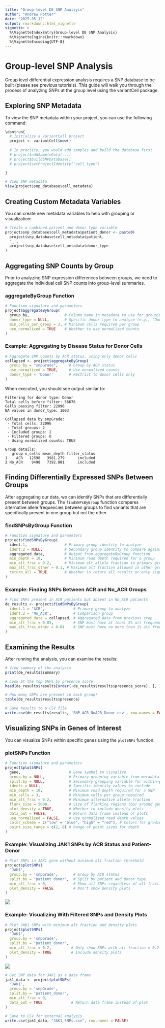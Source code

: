 ```yaml
---
title: "Group-level DE SNP Analsyis"
author: "Andrew Potter"
date: "2025-05-12"
output: rmarkdown::html_vignette
vignette: >
  %\VignetteIndexEntry{Group-level DE SNP Analysis}
  %\VignetteEngine{knitr::rmarkdown}
  %\VignetteEncoding{UTF-8}
---
```


# Group-level SNP Analysis

Group level differential expression analysis requires a SNP database to be built (please see previous tutorials). This guide will walk you through the process of analyzing SNPs at the group level using the variantCell package.

## Exploring SNP Metadata

To view the SNP metadata within your project, you can use the following command:

```r
\dontrun{
  # Initialize a variantCell project
  project <- variantCell$new()
  
  # In practice, you would add samples and build the database first
  # project$addSampleData(...)
  # project$buildSNPDatabase()
  # project$setProjectIdentity("cell_type")

}
```


```r

# View SNP metadata
View(project$snp_database$cell_metadata)
```

## Creating Custom Metadata Variables

You can create new metadata variables to help with grouping or visualization:

```r
# Create a combined patient and donor type variable
project$snp_database$cell_metadata$patient_donor <- paste0(
  project$snp_database$cell_metadata$patient, 
  '_', 
  project$snp_database$cell_metadata$donor_type
)
```

## Aggregating SNP Counts by Group

Prior to analyzing SNP expression differences between groups, we need to aggregate the individual cell SNP counts into group-level summaries.

### aggregateByGroup Function

```r
# Function signature and parameters
project$aggregateByGroup(
  group_by,                # Column name in metadata to use for grouping cells
  donor_type = NULL,       # Specific donor type to analyze (e.g., "Donor" or "Recipient")
  min_cells_per_group = 3, # Minimum cells required per group
  use_normalized = TRUE    # Whether to use normalized counts
)
```

### Example: Aggregating by Disease Status for Donor Cells

```r
# Aggregate SNP counts by ACR status, using only donor cells
collapsed <- project$aggregateByGroup(
  group_by = "snpGrade",     # Group by ACR status
  use_normalized = TRUE,     # Use normalized counts
  donor_type = 'Donor'       # Restrict to donor cells only
)
```

When executed, you should see output similar to:

```         
Filtering for donor type: Donor
Total cells before filter: 56676
Cells passing filter: 22096
NA values in donor_type: 1003

Collapsed data by snpGrade:
 - Total cells: 22096
 - Total groups: 2
 - Included groups: 2
 - Filtered groups: 0
 - Using normalized counts: TRUE

Group details:
   group n_cells mean_depth filter_status
1    ACR   12598   3981.279      included
2 No_ACR    9498   7392.881      included
```

## Finding Differentially Expressed SNPs Between Groups

After aggregating our data, we can identify SNPs that are differentially present between groups. The `findSNPsByGroup` function compares alternative allele frequencies between groups to find variants that are specifically present in one group but not the other.

### findSNPsByGroup Function

```r
# Function signature and parameters
project$findSNPsByGroup(
  ident.1,                 # Primary group identity to analyze
  ident.2 = NULL,          # Secondary group identity to compare against (NULL = all others)
  aggregated_data,         # Output from aggregateByGroup function
  min_depth = 10,          # Minimum read depth required for a group
  min_alt_frac = 0.2,      # Minimum alt allele fraction in primary group
  max_alt_frac_other = 0.1, # Maximum alt fraction allowed in other group
  return_all = TRUE        # Whether to return all results or only significant ones
)
```

### Example: Finding SNPs Between ACR and No_ACR Groups

```r
# Find SNPs present in ACR patients but absent in No_ACR patients
de_results <- project$findSNPsByGroup(
  ident.1 = "ACR",             # Primary group to analyze
  ident.2 = 'No_ACR',          # Comparison group
  aggregated_data = collapsed, # Aggregated data from previous step
  min_alt_frac = 0.05,         # SNP must have at least 5% alt frequency in ACR
  max_alt_frac_other = 0.01    # SNP must have no more than 1% alt frequency in No_ACR
)
```

## Examining the Results

After running the analysis, you can examine the results:

```r
# View summary of the analysis
print(de_results$summary)

# Look at the top SNPs by presence score
head(de_results$results[order(-de_results$results$presence_score), ], 10)

# How many SNPs are present in each group?
table(de_results$results$presence)

# Save results to a CSV file
write.csv(de_results$results, 'SNP_ACR_NoACR_Donor.csv', row.names = FALSE)
```

## Visualizing SNPs in Genes of Interest

You can visualize SNPs within specific genes using the `plotSNPs` function.

### plotSNPs Function

```r
# Function signature and parameters
project$plotSNPs(
  gene,                      # Gene symbol to visualize
  group.by = NULL,           # Primary grouping variable from metadata
  split.by = NULL,           # Secondary grouping variable for within-group comparisons
  idents = NULL,             # Specific identity values to include
  min_depth = 10,            # Minimum read depth required for a SNP
  min_cells = 3,             # Minimum cells per group required
  min_alt_frac = 0.2,        # Minimum alternative allele fraction
  flank_size = 5000,         # Size of flanking regions (bp) around gene
  plot_density = TRUE,       # Whether to include density plots
  data_out = FALSE,          # Return data frame instead of plots
  use_normalized = FALSE,    # Use normalized read depth values
  color_scheme = c("low" = "blue", "high" = "red"), # Colors for gradient
  point_size_range = c(2, 8) # Range of point sizes for depth
)
```

### Example: Visualizing JAK1 SNPs by ACR Status and Patient-Donor

```r
# Plot SNPs in JAK1 gene without minimum alt fraction threshold
project$plotSNPs(
  'JAK1',
  group.by = 'snpGrade',       # Group by ACR status
  split.by = 'patient_donor',  # Split by patient and donor type
  min_alt_frac = 0,            # Show all SNPs regardless of alt fraction
  plot_density = FALSE         # Don't show density plots
)
```

![](SNP_plot_JAK1.png)

### Example: Visualizing With Filtered SNPs and Density Plots

```r
# Plot JAK1 SNPs with minimum alt fraction and density plots
project$plotSNPs(
  'JAK1',
  group.by = 'snpGrade',
  split.by = 'patient_donor',
  min_alt_frac = 0.2,         # Only show SNPs with alt fraction ≥ 0.2
  plot_density = TRUE         # Include density plots
)
```

![](SNP_plot_JAK1_density.png)

```r
# Get SNP data for JAK1 as a data frame
jak1_data <- project$plotSNPs(
  'JAK1',
  group.by = 'snpGrade',
  split.by = 'patient_donor',
  min_alt_frac = 0,
  data_out = TRUE             # Return data frame instead of plot
)

# Save to CSV for external analysis
write.csv(jak1_data, "JAK1_SNPs.csv", row.names = FALSE)
```

